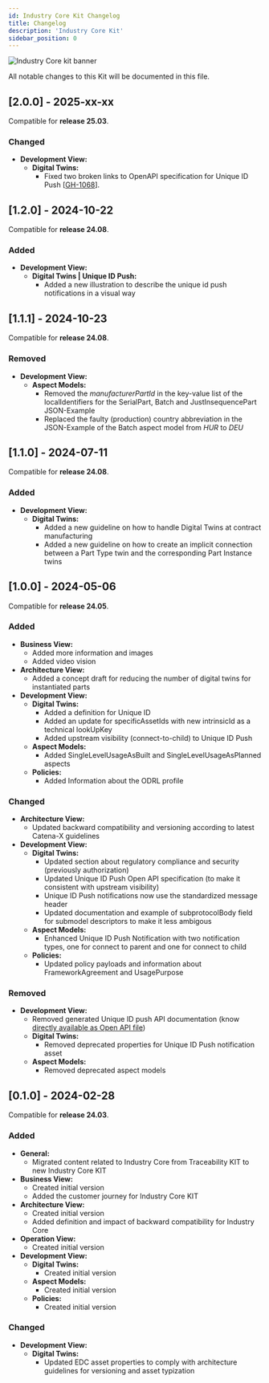 ```yaml
---
id: Industry Core Kit Changelog
title: Changelog
description: 'Industry Core Kit'
sidebar_position: 0
---
```


<!--
This work is licensed under the CC-BY-4.0 (https://creativecommons.org/licenses/by/4.0/legalcode).

- SPDX-License-Identifier: CC-BY-4.0
- SPDX-FileCopyrightText: 2023 BASF SE
- SPDX-FileCopyrightText: 2023 Bayerische Motoren Werke Aktiengesellschaft (BMW AG)
- SPDX-FileCopyrightText: 2023 Fraunhofer-Gesellschaft zur Foerderung der angewandten Forschung e.V. (represented by Fraunhofer ISST & Fraunhofer IML)
- SPDX-FileCopyrightText: 2023 German Edge Cloud GmbH & Co. KG
- SPDX-FileCopyrightText: 2023 Mercedes Benz AG
- SPDX-FileCopyrightText: 2023 Robert Bosch Manufacturing Solutions GmbH
- SPDX-FileCopyrightText: 2023 SAP SE
- SPDX-FileCopyrightText: 2023 Siemens AG
- SPDX-FileCopyrightText: 2023 T-Systems International GmbH
- SPDX-FileCopyrightText: 2023 ZF Friedrichshafen AG
- SPDX-FileCopyrightText: 2023 Contributors to the Eclipse Foundation
- Source URL: https://github.com/eclipse-tractusx/eclipse-tractusx.github.io/tree/main/docs-kits/kits/Industry%20Core%20Kit (latest version)
-->


![Industry Core kit banner](@site/static/img/kits/industry-core/industry-core-kit-logo.drawio.svg)

All notable changes to this Kit will be documented in this file.

## [2.0.0] - 2025-xx-xx

Compatible for **release 25.03**.

### Changed

- **Development View:**
  - **Digital Twins:**
    - Fixed two broken links to OpenAPI specification for Unique ID Push [[GH-1068](https://github.com/eclipse-tractusx/eclipse-tractusx.github.io/issues/1068)].

## [1.2.0] - 2024-10-22

Compatible for **release 24.08**.

### Added

- **Development View:**
  - **Digital Twins | Unique ID Push:**
    - Added a new illustration to describe the unique id push notifications in a visual way

## [1.1.1] - 2024-10-23

Compatible for **release 24.08**.

### Removed

- **Development View:**
  - **Aspect Models:**
    - Removed the *manufacturerPartId* in the key-value list of the localIdentifiers for the SerialPart, Batch and JustInsequencePart JSON-Example
    - Replaced the faulty (production) country abbreviation in the JSON-Example of the Batch aspect model from *HUR* to *DEU*

## [1.1.0] - 2024-07-11

Compatible for **release 24.08**.

### Added

- **Development View:**
  - **Digital Twins:**
    - Added a new guideline on how to handle Digital Twins at contract manufacturing
    - Added a new guideline on how to create an implicit connection between a Part Type twin and the corresponding Part Instance twins

## [1.0.0] - 2024-05-06

Compatible for **release 24.05**.

### Added

- **Business View:**
  - Added more information and images
  - Added video vision
- **Architecture View:**
  - Added a concept draft for reducing the number of digital twins for instantiated parts
- **Development View:**
  - **Digital Twins:**
    - Added a definition for Unique ID
    - Added an update for specificAssetIds with new intrinsicId as a technical lookUpKey
    - Added upstream visibility (connect-to-child) to Unique ID Push
  - **Aspect Models:**
    - Added SingleLevelUsageAsBuilt and SingleLevelUsageAsPlanned aspects
  - **Policies:**
    - Added Information about the ODRL profile

### Changed

- **Architecture View:**
  - Updated backward compatibility and versioning according to latest Catena-X guidelines
- **Development View:**
  - **Digital Twins:**
    - Updated section about regulatory compliance and security (previously authorization)
    - Updated Unique ID Push Open API specification (to make it consistent with upstream visibility)
    - Unique ID Push notifications now use the standardized message header
    - Updated documentation and example of subprotocolBody field for submodel descriptors to make it less ambigous
  - **Aspect Models:**
    - Enhanced Unique ID Push Notification with two notification types, one for connect to parent and one for connect to child
  - **Policies:**
    - Updated policy payloads and information about FrameworkAgreement and UsagePurpose

### Removed

- **Development View:**
  - Removed generated Unique ID push API documentation (know [directly available as Open API file](./openapi/unique-id-push.yaml))
  - **Digital Twins:**
    - Removed deprecated properties for Unique ID Push notification asset
  - **Aspect Models:**
    - Removed deprecated aspect models

## [0.1.0] - 2024-02-28

Compatible for **release 24.03**.

### Added

- **General:**
    - Migrated content related to Industry Core from Traceability KIT to new Industry Core KIT
- **Business View:**
    - Created initial version
    - Added the customer journey for Industry Core KIT
- **Architecture View:**
    - Created initial version
    - Added definition and impact of backward compatibility for Industry Core
- **Operation View:**
    - Created initial version
- **Development View:**
  - **Digital Twins:**
    - Created initial version
  - **Aspect Models:**
    - Created initial version
  - **Policies:**
    - Created initial version

### Changed

- **Development View:**
  - **Digital Twins:**
    - Updated EDC asset properties to comply with architecture guidelines for versioning and asset typization


<Notice components={props.components} />
